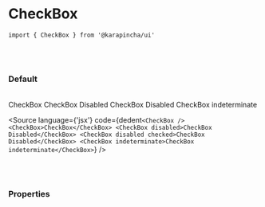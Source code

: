 

<Meta title='01. Atoms / CheckBox' component={CheckBox} />

# CheckBox

`import { CheckBox } from '@karapincha/ui'`

<br />
<br />

### Default

<br />

<Story name='Default'>
  <div className='doc-story__preview' style={{ zoom: '100%' }}>
    <div className='flex flex-col gap-2'>
      <CheckBox />
      <CheckBox>CheckBox</CheckBox>
      <CheckBox disabled>CheckBox Disabled</CheckBox>
      <CheckBox disabled checked>CheckBox Disabled</CheckBox>
      <CheckBox indeterminate>CheckBox indeterminate</CheckBox>
    </div>
  </div>
</Story>

<Source language={'jsx'} code={dedent`<CheckBox />
  <CheckBox>CheckBox</CheckBox>
  <CheckBox disabled>CheckBox Disabled</CheckBox>
  <CheckBox disabled checked>CheckBox Disabled</CheckBox>
  <CheckBox indeterminate>CheckBox indeterminate</CheckBox>`} />

<br />
<br />

### Properties

<ArgsTable of={CheckBox} />
